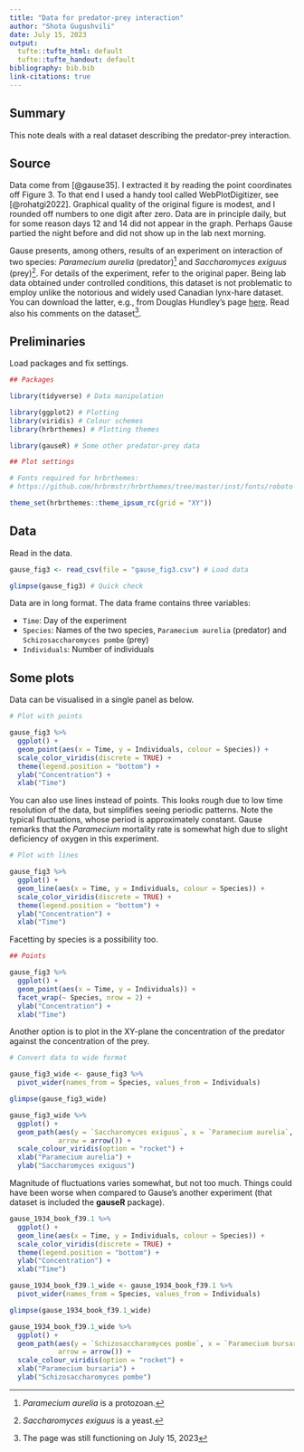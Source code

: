 ```yaml
---
title: "Data for predator-prey interaction"
author: "Shota Gugushvili"
date: July 15, 2023
output:
  tufte::tufte_html: default
  tufte::tufte_handout: default
bibliography: bib.bib
link-citations: true
---
```


## Summary

This note deals with a real dataset describing the predator-prey interaction.

## Source

Data come from  [@gause35]. I extracted it by reading the point coordinates off Figure 3. To that end I used a handy tool called WebPlotDigitizer, see [@rohatgi2022]. Graphical quality of the original figure is modest, and I rounded off numbers to one digit after zero. Data are in principle daily, but for some reason days 12 and 14 did not appear in the graph. Perhaps Gause partied the night before and did not show up in the lab next morning. 

Gause presents, among others, results of an experiment on interaction of two species: *Paramecium aurelia* (predator)^[*Paramecium aurelia* is a protozoan.] and *Saccharomyces exiguus* (prey)^[*Saccharomyces exiguus* is a yeast.]. For details of the experiment, refer to the original paper. Being lab data obtained under controlled conditions, this dataset is not problematic to employ unlike the notorious and widely used Canadian lynx-hare dataset. You can download the latter, e.g., from Douglas Hundley's page [here](http://people.whitman.edu/~hundledr/courses/M250F03/M250.html). Read also his comments on the dataset^[The page was still functioning on July 15, 2023].

## Preliminaries

Load packages and fix settings.

```r
## Packages

library(tidyverse) # Data manipulation

library(ggplot2) # Plotting
library(viridis) # Colour schemes
library(hrbrthemes) # Plotting themes

library(gauseR) # Some other predator-prey data

## Plot settings

# Fonts required for hrbrthemes:
# https://github.com/hrbrmstr/hrbrthemes/tree/master/inst/fonts/roboto-condensed

theme_set(hrbrthemes::theme_ipsum_rc(grid = "XY"))
```

## Data

Read in the data.

```r
gause_fig3 <- read_csv(file = "gause_fig3.csv") # Load data

glimpse(gause_fig3) # Quick check
```

Data are in long format. The data frame contains three variables:

- `Time`: Day of the experiment
- `Species`: Names of the two species, `Paramecium aurelia` (predator) and `Schizosaccharomyces pombe` (prey)
- `Individuals`: Number of individuals

## Some plots

Data can be visualised in a single panel as below.

```r
# Plot with points

gause_fig3 %>%
  ggplot() +
  geom_point(aes(x = Time, y = Individuals, colour = Species)) +
  scale_color_viridis(discrete = TRUE) +
  theme(legend.position = "bottom") +
  ylab("Concentration") +
  xlab("Time") 
```

You can also use lines instead of points. This looks rough due to low time resolution of the data, but simplifies seeing periodic patterns. Note the typical fluctuations, whose period is approximately constant. Gause remarks that the *Paramecium* mortality rate is somewhat high due to slight deficiency of oxygen in this experiment.

```r
# Plot with lines

gause_fig3 %>%
  ggplot() +
  geom_line(aes(x = Time, y = Individuals, colour = Species)) +
  scale_color_viridis(discrete = TRUE) +
  theme(legend.position = "bottom") +
  ylab("Concentration") +
  xlab("Time") 
```

Facetting by species is a possibility too.

```r
## Points

gause_fig3 %>%
  ggplot() +
  geom_point(aes(x = Time, y = Individuals)) +
  facet_wrap(~ Species, nrow = 2) +
  ylab("Concentration") +
  xlab("Time") 
```


Another option is to plot in the XY-plane the concentration of the predator against the concentration of the prey.

```r
# Convert data to wide format

gause_fig3_wide <- gause_fig3 %>%
  pivot_wider(names_from = Species, values_from = Individuals)

glimpse(gause_fig3_wide)

gause_fig3_wide %>%
  ggplot() +
  geom_path(aes(y = `Saccharomyces exiguus`, x = `Paramecium aurelia`, colour = Time),
            arrow = arrow()) +
  scale_colour_viridis(option = "rocket") +
  xlab("Paramecium aurelia") +
  ylab("Saccharomyces exiguus")
```

Magnitude of fluctuations varies somewhat, but not too much. Things could have been worse when compared to Gause's another experiment (that dataset is included the **gauseR** package). 

```r
gause_1934_book_f39.1 %>%
  ggplot() +
  geom_line(aes(x = Time, y = Individuals, colour = Species)) +
  scale_color_viridis(discrete = TRUE) +
  theme(legend.position = "bottom") +
  ylab("Concentration") +
  xlab("Time") 
```


```r
gause_1934_book_f39.1_wide <- gause_1934_book_f39.1 %>%
  pivot_wider(names_from = Species, values_from = Individuals)

glimpse(gause_1934_book_f39.1_wide)

gause_1934_book_f39.1_wide %>%
  ggplot() +
  geom_path(aes(y = `Schizosaccharomyces pombe`, x = `Paramecium bursaria`, colour = Time),
            arrow = arrow()) +
  scale_colour_viridis(option = "rocket") +
  xlab("Paramecium bursaria") +
  ylab("Schizosaccharomyces pombe")
```


